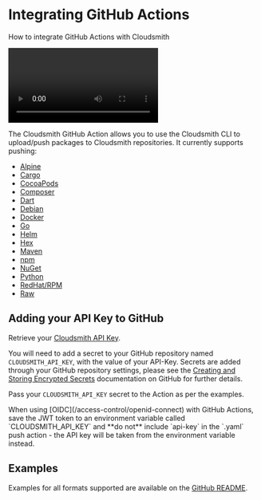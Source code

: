 
# Integrating GitHub Actions

How to integrate GitHub Actions with Cloudsmith

<Video wistiaId="a5qnzrtd52"></Video>

The Cloudsmith GitHub Action allows you to use the Cloudsmith CLI to upload/push packages to Cloudsmith repositories.  It currently supports pushing: 

- [Alpine](https://github.com/cloudsmith-io/action?tab=readme-ov-file#alpine-package-push)
- [Cargo](https://github.com/cloudsmith-io/action?tab=readme-ov-file#cargo-crate-push)
- [CocoaPods](https://github.com/cloudsmith-io/action?tab=readme-ov-file#cocoapods-package-push)
- [Composer](https://github.com/cloudsmith-io/action?tab=readme-ov-file#composer-package-push)
- [Dart](https://github.com/cloudsmith-io/action?tab=readme-ov-file#dart-package-push)
- [Debian](https://github.com/cloudsmith-io/action?tab=readme-ov-file#debian-package-push)
- [Docker](https://github.com/cloudsmith-io/action?tab=readme-ov-file#docker-image-push)
- [Go](https://github.com/cloudsmith-io/action?tab=readme-ov-file#go-push)
- [Helm](https://github.com/cloudsmith-io/action?tab=readme-ov-file#helm-chart-push)
- [Hex](https://github.com/cloudsmith-io/action?tab=readme-ov-file#hex-push)
- [Maven](https://github.com/cloudsmith-io/action?tab=readme-ov-file#maven-package-push)
- [npm](https://github.com/cloudsmith-io/action?tab=readme-ov-file#npm-package-push)
- [NuGet](https://github.com/cloudsmith-io/action?tab=readme-ov-file#nuget-package-push)
- [Python](https://github.com/cloudsmith-io/action?tab=readme-ov-file#python-package-push)
- [RedHat/RPM](https://github.com/cloudsmith-io/action?tab=readme-ov-file#redhatrpm-package-push)
- [Raw](https://github.com/cloudsmith-io/action?tab=readme-ov-file#raw-file-push)

<NoCodeNoteSnippet />

<Card
    title="cloudsmith-github-action"
    description="Github Action to push to Cloudsmith"
    href="https://github.com/cloudsmith-io/action"
    linkText="Github Action to push to Cloudsmith"
    icon="utility/documentation"
  />

## Adding your API Key to GitHub

Retrieve your [Cloudsmith API Key](/getting-started/api-key).

You will need to add a secret to your GitHub repository named `CLOUDSMITH_API_KEY`, with the value of your API-Key. Secrets are added through your GitHub repository settings, please see the [Creating and Storing Encrypted Secrets](https://help.github.com/en/actions/configuring-and-managing-workflows/creating-and-storing-encrypted-secrets) documentation on GitHub for further details. 

Pass your `CLOUDSMITH_API_KEY` secret to the Action as per the examples.

<Note variant="note" headline="OIDC Authentication">
When using [OIDC](/access-control/openid-connect) with GitHub Actions, save the JWT token to an environment variable called `CLOUDSMITH_API_KEY` and **do not** include `api-key` in the `.yaml` push action - the API key will be taken from the environment variable instead.
</Note>


## Examples

Examples for all formats supported are available on the [GitHub README](https://github.com/cloudsmith-io/action?tab=readme-ov-file).


